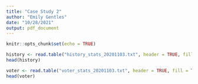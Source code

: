 ```yaml
---
title: "Case Study 2"
author: "Emily Gentles"
date: "10/28/2021"
output: pdf_document
---
```


```r
knitr::opts_chunk$set(echo = TRUE)
```

```r
history <- read.table("history_stats_20201103.txt", header = TRUE, fill = TRUE, sep = '\t')
head(history)

voter <- read.table("voter_stats_20201103.txt", header = TRUE, fill = TRUE, sep = '\t')
head(voter)
```

